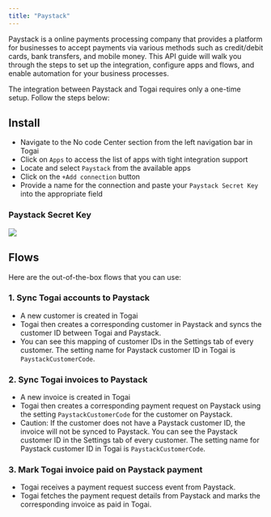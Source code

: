 ```yaml
---
title: "Paystack"
---
```


Paystack is a online payments processing company that provides a platform for businesses to accept payments via various methods such as credit/debit cards, bank transfers, and mobile money. This API guide will walk you through the steps to set up the integration, configure apps and flows, and enable automation for your business processes.

The integration between Paystack and Togai requires only a one-time setup. Follow the steps below:

## Install
   * Navigate to the No code Center section from the left navigation bar in Togai  
   * Click on `Apps` to access the list of apps with tight integration support  
   * Locate and select `Paystack` from the available apps  
   * Click on the `+Add connection` button  
   * Provide a name for the connection and paste your `Paystack Secret Key` into the appropriate field

### Paystack Secret Key
![](/docs/integrations/images/paystack-secret-key.png)


## Flows
Here are the out-of-the-box flows that you can use: 

### **1\. Sync Togai accounts to Paystack**

* A new customer is created in Togai
* Togai then creates a corresponding customer in Paystack and syncs the customer ID between Togai and Paystack.
* You can see this mapping of customer IDs in the Settings tab of every customer. The setting name for Paystack customer ID in Togai is `PaystackCustomerCode`.

### **2\. Sync Togai invoices to Paystack**

* A new invoice is created in Togai
* Togai then creates a corresponding payment request on Paystack using the setting `PaystackCustomerCode` for the customer on Paystack.
* Caution: If the customer does not have a Paystack customer ID, the invoice will not be synced to Paystack. You can see the Paystack customer ID in the Settings tab of every customer. The setting name for Paystack customer ID in Togai is `PaystackCustomerCode`.

### **3\. Mark Togai invoice paid on Paystack payment**

* Togai receives a payment request success event from Paystack.
* Togai fetches the payment request details from Paystack and marks the corresponding invoice as paid in Togai.